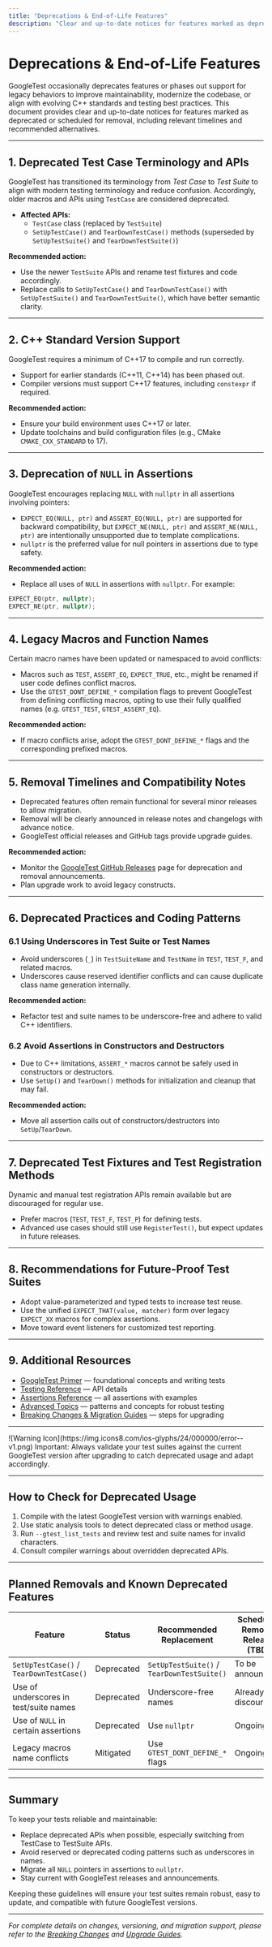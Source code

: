 ```yaml
---
title: "Deprecations & End-of-Life Features"
description: "Clear and up-to-date notices for features marked as deprecated or scheduled for removal, including relevant timelines and recommended replacements, to help you future-proof your test suites."
---
```


# Deprecations & End-of-Life Features

GoogleTest occasionally deprecates features or phases out support for legacy behaviors to improve maintainability, modernize the codebase, or align with evolving C++ standards and testing best practices. This document provides clear and up-to-date notices for features marked as deprecated or scheduled for removal, including relevant timelines and recommended alternatives.

---

## 1. Deprecated Test Case Terminology and APIs

GoogleTest has transitioned its terminology from *Test Case* to *Test Suite* to align with modern testing terminology and reduce confusion. Accordingly, older macros and APIs using `TestCase` are considered deprecated.

- **Affected APIs:**
  - `TestCase` class (replaced by `TestSuite`)
  - `SetUpTestCase()` and `TearDownTestCase()` methods (superseded by `SetUpTestSuite()` and `TearDownTestSuite()`)

**Recommended action:**
- Use the newer `TestSuite` APIs and rename test fixtures and code accordingly.
- Replace calls to `SetUpTestCase()` and `TearDownTestCase()` with `SetUpTestSuite()` and `TearDownTestSuite()`, which have better semantic clarity.

---

## 2. C++ Standard Version Support

GoogleTest requires a minimum of C++17 to compile and run correctly.

- Support for earlier standards (C++11, C++14) has been phased out.
- Compiler versions must support C++17 features, including `constexpr` if required.

**Recommended action:**
- Ensure your build environment uses C++17 or later.
- Update toolchains and build configuration files (e.g., CMake `CMAKE_CXX_STANDARD` to 17).

---

## 3. Deprecation of `NULL` in Assertions

GoogleTest encourages replacing `NULL` with `nullptr` in all assertions involving pointers:

- `EXPECT_EQ(NULL, ptr)` and `ASSERT_EQ(NULL, ptr)` are supported for backward compatibility, but `EXPECT_NE(NULL, ptr)` and `ASSERT_NE(NULL, ptr)` are intentionally unsupported due to template complications.
- `nullptr` is the preferred value for null pointers in assertions due to type safety.

**Recommended action:**
- Replace all uses of `NULL` in assertions with `nullptr`. For example:

```cpp
EXPECT_EQ(ptr, nullptr);
EXPECT_NE(ptr, nullptr);
```

---

## 4. Legacy Macros and Function Names

Certain macro names have been updated or namespaced to avoid conflicts:

- Macros such as `TEST`, `ASSERT_EQ`, `EXPECT_TRUE`, etc., might be renamed if user code defines conflict macros.
- Use the `GTEST_DONT_DEFINE_*` compilation flags to prevent GoogleTest from defining conflicting macros, opting to use their fully qualified names (e.g. `GTEST_TEST`, `GTEST_ASSERT_EQ`).

**Recommended action:**
- If macro conflicts arise, adopt the `GTEST_DONT_DEFINE_*` flags and the corresponding prefixed macros.

---

## 5. Removal Timelines and Compatibility Notes

- Deprecated features often remain functional for several minor releases to allow migration.
- Removal will be clearly announced in release notes and changelogs with advance notice.
- GoogleTest official releases and GitHub tags provide upgrade guides.

**Recommended action:**
- Monitor the [GoogleTest GitHub Releases](https://github.com/google/googletest/releases) page for deprecation and removal announcements.
- Plan upgrade work to avoid legacy constructs.

---

## 6. Deprecated Practices and Coding Patterns

### 6.1 Using Underscores in Test Suite or Test Names

- Avoid underscores (`_`) in `TestSuiteName` and `TestName` in `TEST`, `TEST_F`, and related macros.
- Underscores cause reserved identifier conflicts and can cause duplicate class name generation internally.

**Recommended action:**
- Refactor test and suite names to be underscore-free and adhere to valid C++ identifiers.

### 6.2 Avoid Assertions in Constructors and Destructors

- Due to C++ limitations, `ASSERT_*` macros cannot be safely used in constructors or destructors.
- Use `SetUp()` and `TearDown()` methods for initialization and cleanup that may fail.

**Recommended action:**
- Move all assertion calls out of constructors/destructors into `SetUp`/`TearDown`.

---

## 7. Deprecated Test Fixtures and Test Registration Methods

Dynamic and manual test registration APIs remain available but are discouraged for regular use.

- Prefer macros (`TEST`, `TEST_F`, `TEST_P`) for defining tests.
- Advanced use cases should still use `RegisterTest()`, but expect updates in future releases.

---

## 8. Recommendations for Future-Proof Test Suites

- Adopt value-parameterized and typed tests to increase test reuse.
- Use the unified `EXPECT_THAT(value, matcher)` form over legacy `EXPECT_XX` macros for complex assertions.
- Move toward event listeners for customized test reporting.

---

## 9. Additional Resources

- [GoogleTest Primer](primer.md) — foundational concepts and writing tests
- [Testing Reference](reference/testing.md) — API details
- [Assertions Reference](reference/assertions.md) — all assertions with examples
- [Advanced Topics](advanced.md) — patterns and concepts for robust testing
- [Breaking Changes & Migration Guides](migrations-breaking-changes/breaking-changes.md) — steps for upgrading

---

<Callout>
  ![Warning Icon](https://img.icons8.com/ios-glyphs/24/000000/error--v1.png) Important: Always validate your test suites against the current GoogleTest version after upgrading to catch deprecated usage and adapt accordingly.
</Callout>

---

## How to Check for Deprecated Usage

1. Compile with the latest GoogleTest version with warnings enabled.
2. Use static analysis tools to detect deprecated class or method usage.
3. Run `--gtest_list_tests` and review test and suite names for invalid characters.
4. Consult compiler warnings about overridden deprecated APIs.

---

## Planned Removals and Known Deprecated Features

| Feature                              | Status           | Recommended Replacement               | Scheduled Removal Release (TBD) |
|------------------------------------|------------------|-------------------------------------|---------------------------------|
| `SetUpTestCase()` / `TearDownTestCase()` | Deprecated      | `SetUpTestSuite()` / `TearDownTestSuite()` | To be announced                |
| Use of underscores in test/suite names | Deprecated      | Underscore-free names                | Already discouraged             |
| Use of `NULL` in certain assertions      | Deprecated      | Use `nullptr`                       | Ongoing                       |
| Legacy macros name conflicts        | Mitigated       | Use `GTEST_DONT_DEFINE_*` flags     | Ongoing                       |

---

## Summary

To keep your tests reliable and maintainable:

- Replace deprecated APIs when possible, especially switching from TestCase to TestSuite APIs.
- Avoid reserved or deprecated coding patterns such as underscores in names.
- Migrate all `NULL` pointers in assertions to `nullptr`.
- Stay current with GoogleTest releases and announcements.

Keeping these guidelines will ensure your test suites remain robust, easy to update, and compatible with future GoogleTest versions.

---

_For complete details on changes, versioning, and migration support, please refer to the [Breaking Changes](breaking-changes.md) and [Upgrade Guides](upgrade-guides.md)._